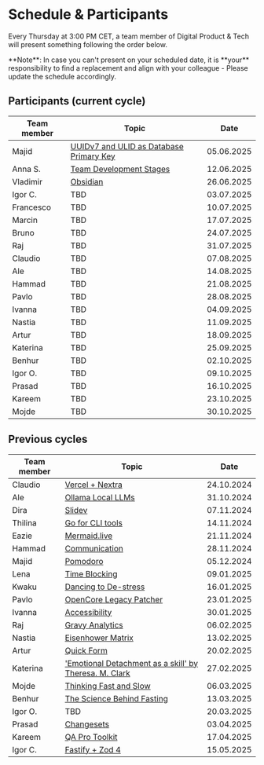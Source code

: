 
# Schedule & Participants

Every Thursday at 3:00 PM CET, a team member of Digital Product & Tech will present something following the order below.

<Callout type="info" emoji="ℹ️">
  **Note**: In case you can't present on your scheduled date, it is **your**
  responsibility to find a replacement and align with your colleague - Please
  update the schedule accordingly.
</Callout>

## Participants (current cycle)

| Team member | Topic                                                                           |    Date    |
| ----------- | ------------------------------------------------------------------------------- | :--------: |
| Majid       | [UUIDv7 and ULID as Database Primary Key](presentations/250605-UUIDv7-ULID.mdx) | 05.06.2025 |
| Anna S.     | [Team Development Stages](presentations/250612-team-dev-stages.mdx)             | 12.06.2025 |
| Vladimir    | [Obsidian](presentations/250626-obsidian.mdx)                  | 26.06.2025 |
| Igor C.     | TBD                                                                             | 03.07.2025 |
| Francesco   | TBD                                                                             | 10.07.2025 |
| Marcin      | TBD                                                                             | 17.07.2025 |
| Bruno       | TBD                                                                             | 24.07.2025 |
| Raj         | TBD                                                                             | 31.07.2025 |
| Claudio     | TBD                                                                             | 07.08.2025 |
| Ale         | TBD                                                                             | 14.08.2025 |
| Hammad      | TBD                                                                             | 21.08.2025 |
| Pavlo       | TBD                                                                             | 28.08.2025 |
| Ivanna      | TBD                                                                             | 04.09.2025 |
| Nastia      | TBD                                                                             | 11.09.2025 |
| Artur       | TBD                                                                             | 18.09.2025 |
| Katerina    | TBD                                                                             | 25.09.2025 |
| Benhur      | TBD                                                                             | 02.10.2025 |
| Igor O.     | TBD                                                                             | 09.10.2025 |
| Prasad      | TBD                                                                             | 16.10.2025 |
| Kareem      | TBD                                                                             | 23.10.2025 |
| Mojde       | TBD                                                                             | 30.10.2025 |

## Previous cycles

| Team member | Topic                                                                                                   |    Date    |
| ----------- | ------------------------------------------------------------------------------------------------------- | :--------: |
| Claudio     | [Vercel + Nextra](presentations/241024-vercel-nextra.mdx)                                               | 24.10.2024 |
| Ale         | [Ollama Local LLMs](presentations/241031-ollama.mdx)                                                    | 31.10.2024 |
| Dira        | [Slidev](presentations/241107-slidev.mdx)                                                               | 07.11.2024 |
| Thilina     | [Go for CLI tools](presentations/241114-go-for-cli.mdx)                                                 | 14.11.2024 |
| Eazie       | [Mermaid.live](presentations/241121-mermaid-live.mdx)                                                   | 21.11.2024 |
| Hammad      | [Communication](presentations/241128-communication.mdx)                                                 | 28.11.2024 |
| Majid       | [Pomodoro](presentations/241205-pomodoro.mdx)                                                           | 05.12.2024 |
| Lena        | [Time Blocking](presentations/250109-time-blocking.mdx)                                                 | 09.01.2025 |
| Kwaku       | [Dancing to De-stress](presentations/250116-dancing.mdx)                                                | 16.01.2025 |
| Pavlo       | [OpenCore Legacy Patcher](presentations/250123-oclp.mdx)                                                | 23.01.2025 |
| Ivanna      | [Accessibility](presentations/250130-accessibility.mdx)                                                 | 30.01.2025 |
| Raj         | [Gravy Analytics](presentations/250206-data-brokers.mdx)                                                | 06.02.2025 |
| Nastia      | [Eisenhower Matrix](presentations/250213-eisenhower-matrix.mdx)                                         | 13.02.2025 |
| Artur       | [Quick Form](presentations/250220-quick-form.mdx)                                                       | 20.02.2025 |
| Katerina    | ['Emotional Detachment as a skill' by Theresa. M. Clark](presentations/250227-emotional-detachment.mdx) | 27.02.2025 |
| Mojde       | [Thinking Fast and Slow](presentations/250306-thinking-fast-and-slow.mdx)                               | 06.03.2025 |
| Benhur      | [The Science Behind Fasting](presentations/250313-the-science-behind-fasting)                           | 13.03.2025 |
| Igor O.     | TBD                                                                                                     | 20.03.2025 |
| Prasad      | [Changesets](presentations/250403-Changesets.mdx)                                                       | 03.04.2025 |
| Kareem      | [QA Pro Toolkit](presentations/250417-qa-pro-toolkit.mdx)                                               | 17.04.2025 |
| Igor C.     | [Fastify + Zod 4](presentations/250515-fastify-zod-4.mdx)                                               | 15.05.2025 |
